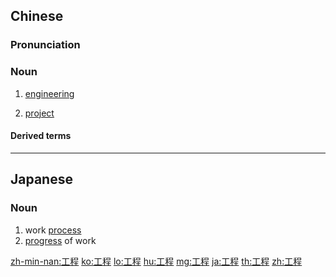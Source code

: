 ==Chinese==
{{zh-forms}}

===Pronunciation===
{{zh-pron
|m=gōngchéng
|c=gung1 cing4
|h=pfs=kûng-chhàng
|mn=kang-têng
|cat=n
}}

===Noun===
{{zh-noun}}

# {{lb|zh|uncountable}} [[engineering]]
#: {{zh-x|地理 信息 工程|geographic information '''engineering'''}}
#: {{zh-x|材料 加工 工程|material processing '''engineering'''}}
#: {{zh-x|基建 工程|capital construction}}
# {{lb|zh|countable}} [[project]] {{zh-mw|個|項}}
#: {{zh-x|希望 工程|[[w:Project Hope|Project Hope]]}}

====Derived terms====
{{zh-der|反向工程|工程兵|工兵|工程師|工程學|逆向工程|水利工程|土木工程|系統工程|遺傳工程}}

{{zh-cat|Elementary}}

----

==Japanese==
{{ja-kanjitab|工|程}}

===Noun===
{{ja-noun|こうてい}}

# work [[process]]
# [[progress]] of work

[[zh-min-nan:工程]]
[[ko:工程]]
[[lo:工程]]
[[hu:工程]]
[[mg:工程]]
[[ja:工程]]
[[th:工程]]
[[zh:工程]]
